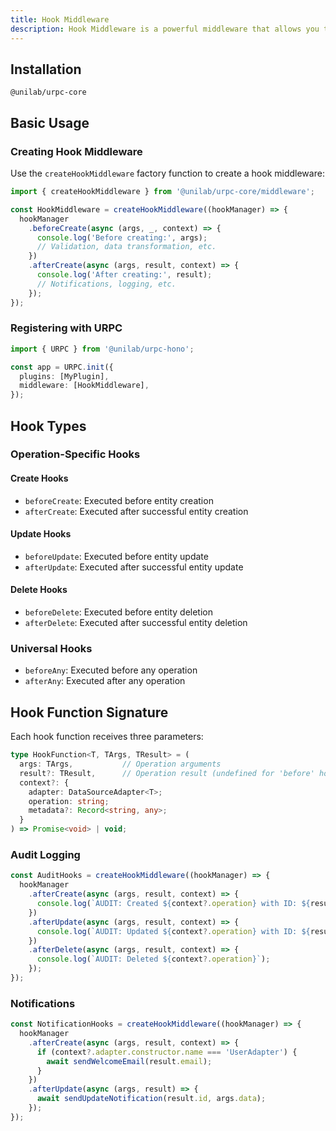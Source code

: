 ```yaml
---
title: Hook Middleware
description: Hook Middleware is a powerful middleware that allows you to hook into the URPC lifecycle and execute custom logic before and after CRUD operations. This enables you to implement cross-cutting concerns like validation, logging, caching, notifications, and more.
---
```


## Installation

```package-install
@unilab/urpc-core
```

## Basic Usage

### Creating Hook Middleware

Use the `createHookMiddleware` factory function to create a hook middleware:

```typescript
import { createHookMiddleware } from '@unilab/urpc-core/middleware';

const HookMiddleware = createHookMiddleware((hookManager) => {
  hookManager
    .beforeCreate(async (args, _, context) => {
      console.log('Before creating:', args);
      // Validation, data transformation, etc.
    })
    .afterCreate(async (args, result, context) => {
      console.log('After creating:', result);
      // Notifications, logging, etc.
    });
});
```

### Registering with URPC

```typescript
import { URPC } from '@unilab/urpc-hono';

const app = URPC.init({
  plugins: [MyPlugin],
  middleware: [HookMiddleware],
});
```

## Hook Types

### Operation-Specific Hooks

#### Create Hooks
- `beforeCreate`: Executed before entity creation
- `afterCreate`: Executed after successful entity creation

#### Update Hooks
- `beforeUpdate`: Executed before entity update
- `afterUpdate`: Executed after successful entity update

#### Delete Hooks
- `beforeDelete`: Executed before entity deletion
- `afterDelete`: Executed after successful entity deletion

### Universal Hooks
- `beforeAny`: Executed before any operation
- `afterAny`: Executed after any operation

## Hook Function Signature

Each hook function receives three parameters:

```typescript
type HookFunction<T, TArgs, TResult> = (
  args: TArgs,           // Operation arguments
  result?: TResult,      // Operation result (undefined for 'before' hooks)
  context?: {
    adapter: DataSourceAdapter<T>;
    operation: string;
    metadata?: Record<string, any>;
  }
) => Promise<void> | void;
```

### Audit Logging

```typescript
const AuditHooks = createHookMiddleware((hookManager) => {
  hookManager
    .afterCreate(async (args, result, context) => {
      console.log(`AUDIT: Created ${context?.operation} with ID: ${result?.id}`);
    })
    .afterUpdate(async (args, result, context) => {
      console.log(`AUDIT: Updated ${context?.operation} with ID: ${result?.id}`);
    })
    .afterDelete(async (args, result, context) => {
      console.log(`AUDIT: Deleted ${context?.operation}`);
    });
});
```

### Notifications

```typescript
const NotificationHooks = createHookMiddleware((hookManager) => {
  hookManager
    .afterCreate(async (args, result, context) => {
      if (context?.adapter.constructor.name === 'UserAdapter') {
        await sendWelcomeEmail(result.email);
      }
    })
    .afterUpdate(async (args, result) => {
      await sendUpdateNotification(result.id, args.data);
    });
});
```
